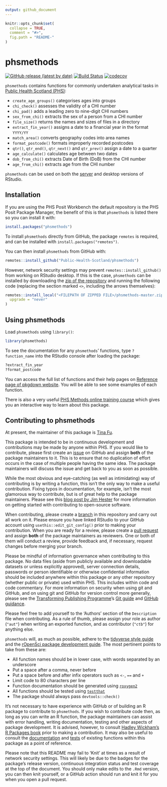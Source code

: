 ```yaml
---
output: github_document
---
```


<!-- README.md is generated from README.Rmd. Please edit that file -->

```r
knitr::opts_chunk$set(
  collapse = TRUE,
  comment = "#>",
  fig.path = "README-"
)
```

# phsmethods

[![GitHub release (latest by date)](https://img.shields.io/github/v/release/Public-Health-Scotland/phsmethods)](https://github.com/Public-Health-Scotland/phsmethods/releases/latest)
[![Build Status](https://github.com/Public-Health-Scotland/phsmethods/workflows/R-CMD-check/badge.svg)](https://github.com/Public-Health-Scotland/phsmethods/actions)
[![codecov](https://codecov.io/gh/Public-Health-Scotland/phsmethods/branch/master/graph/badge.svg)](https://codecov.io/gh/Public-Health-Scotland/phsmethods)

`phsmethods` contains functions for commonly undertaken analytical tasks in [Public Health Scotland (PHS)](https://www.publichealthscotland.scot/):

- `create_age_groups()` categorises ages into groups
- `chi_check()` assesses the validity of a CHI number
- `chi_pad()` adds a leading zero to nine-digit CHI numbers
- `sex_from_chi()` extracts the sex of a person from a CHI number
- `file_size()` returns the names and sizes of files in a directory
- `extract_fin_year()` assigns a date to a financial year in the format `YYYY/YY`
- `match_area()` converts geography codes into area names
- `format_postcode()` formats improperly recorded postcodes
- `qtr()`, `qtr_end()`, `qtr_next()` and `qtr_prev()` assign a date to a quarter
- `age_calculate()` calculates age between two dates
- `dob_from_chi()` extracts Date of Birth (DoB) from the CHI number
- `age_from_chi()` extracts age from the CHI number

`phsmethods` can be used on both the [server](https://rstudio.nhsnss.scot.nhs.uk/) and desktop versions of RStudio.

## Installation

If you are using the PHS Posit Workbench the default repository is the PHS Posit Package Manager, the benefit of this is that `phsmethods` is listed there so you can install it with:

``` r
install.packages("phsmethods")
```

To install `phsmethods` directly from GitHub, the package `remotes` is required, and can be
installed with `install.packages("remotes")`.

You can then install `phsmethods` from GitHub with:

``` r
remotes::install_github("Public-Health-Scotland/phsmethods")
```

However, network security settings may prevent `remotes::install_github()` from
working on RStudio desktop. If this is the case, `phsmethods` can be
installed by downloading the [zip of the
repository](https://github.com/Public-Health-Scotland/phsmethods/archive/master.zip)
and running the following code (replacing the section marked `<>`,
including the arrows themselves):

``` r
remotes::install_local("<FILEPATH OF ZIPPED FILE>/phsmethods-master.zip",
  upgrade = "never"
)
```

## Using phsmethods

Load `phsmethods` using `library()`:

```r
library(phsmethods)
```

To see the documentation for any `phsmethods`' functions, type `?function_name` into the RStudio console after loading the package:

```r
?extract_fin_year
?format_postcode
```

You can access the full list of functions and their help pages on [Reference page of pkgdown website](https://public-health-scotland.github.io/phsmethods/reference/index.html). You will be able to see some examples of each function.

There is also a very useful [PHS Methods online training course](https://scotland.shinyapps.io/phs-learnr-phsmethods) which gives you an interactive way to learn about this package.

## Contributing to phsmethods

At present, the maintainer of this package is [Tina Fu](https://github.com/Tina815).

This package is intended to be in continuous development and contributions may be made by anyone within PHS. If you would like to contribute, please first create an [issue](https://github.com/Public-Health-Scotland/phsmethods/issues) on GitHub and assign **both** of the package maintainers to it. This is to ensure that no duplication of effort occurs in the case of multiple people having the same idea. The package maintainers will discuss the issue and get back to you as soon as possible.

While the most obvious and eye-catching (as well as intimidating) way of contributing is by writing a function, this isn't the only way to make a useful contribution. Fixing typos in documentation, for example, isn't the most glamorous way to contribute, but is of great help to the package maintainers. Please see this [blog post by Jim Hester](https://www.tidyverse.org/blog/2017/08/contributing/) for more information on getting started with contributing to open-source software.

When contributing, please create a [branch](https://github.com/Public-Health-Scotland/phsmethods/branches) in this repository and carry out all work on it. Please ensure you have linked RStudio to your GitHub account using `usethis::edit_git_config()` prior to making your contribution. When you are ready for a review, please create a [pull request](https://github.com/Public-Health-Scotland/phsmethods/pulls) and assign **both** of the package maintainers as reviewers. One or both of them will conduct a review, provide feedback and, if necessary, request changes before merging your branch.

Please be mindful of information governance when contributing to this package. No data files (aside from publicly available and downloadable datasets or unless explicitly approved), server connection details, passwords or person identifiable or otherwise confidential information should be included anywhere within this package or any other repository (whether public or private) used within PHS. This includes within code and code commentary. For more information on security when using git and GitHub, and on using git and GitHub for version control more generally, please see the [Transforming Publishing Programme](https://www.isdscotland.org/Products-and-Services/Transforming-Publishing-Programme/)'s [Git guide](https://Public-Health-Scotland.github.io/git-guide/) and [GitHub guidance](https://github.com/Public-Health-Scotland/GitHub-guidance).

Please feel free to add yourself to the 'Authors' section of the `Description` file when contributing. As a rule of thumb, please assign your role as author (`"aut"`) when writing an exported function, and as contributor (`"ctb"`) for anything else.

`phsmethods` will, as much as possible, adhere to the [tidyverse style guide](https://style.tidyverse.org/) and the [rOpenSci package development guide](https://devguide.ropensci.org/). The most pertinent points to take from these are:

- All function names should be in lower case, with words separated by an underscore
- Put a space after a comma, never before
- Put a space before and after infix operators such as `<-`, `==` and `+`
- Limit code to 80 characters per line
- Function documentation should be generated using [`roxygen2`](https://github.com/r-lib/roxygen2)
- All functions should be tested using [`testthat`](https://github.com/r-lib/testthat)
- The package should always pass `devtools::check()`

It's not necessary to have experience with GitHub or of building an R package to contribute to `phsmethods`. If you wish to contribute code then, as long as you can write an R function, the package maintainers can assist with error handling, writing documentation, testing and other aspects of package development. It is advised, however, to consult [Hadley Wickham's R Packages book](https://r-pkgs.org/) prior to making a contribution. It may also be useful to consult the [documentation](https://github.com/Public-Health-Scotland/phsmethods/tree/master/R) and [tests](https://github.com/Public-Health-Scotland/phsmethods/tree/master/tests/testthat) of existing functions within this package as a point of reference.

Please note that this README may fail to 'Knit' at times as a result of network security settings. This will likely be due to the badges for the package's release version, continuous integration status and test coverage at the top of the document. You should only make edits to the `.Rmd` version, you can then knit yourself, or a GitHub action should run and knit it for you when you open a pull request.

